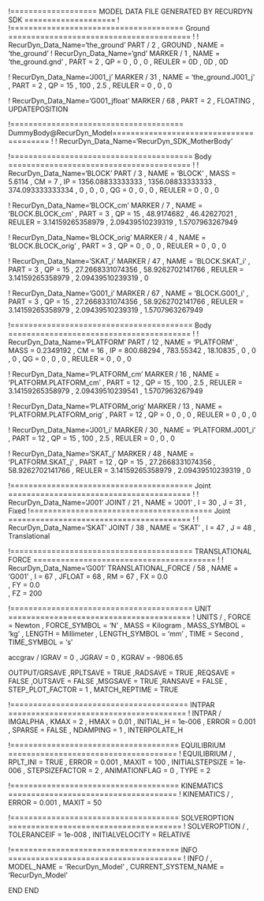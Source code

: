 ﻿!=================== MODEL DATA FILE GENERATED BY RECURDYN SDK ====================
!
!====================================== Ground ========================================
!
!                         RecurDyn_Data_Name='the_ground'
PART / 2 , GROUND
, NAME = 'the_ground'
!                         RecurDyn_Data_Name='gnd'
MARKER / 1
, NAME = 'the_ground.gnd'
, PART = 2
, QP = 0 , 0 , 0
, REULER = 0D , 0D , 0D
 
 


!                         RecurDyn_Data_Name='J001_j'
MARKER / 31
, NAME = 'the_ground.J001_j'
, PART = 2
, QP = 15 , 100 , 2.5
, REULER = 0 , 0 , 0
 
 
!                         RecurDyn_Data_Name='G001_jfloat'
MARKER / 68
, PART = 2
, FLOATING
, UPDATEPOSITION
 
 
!====================================== DummyBody@RecurDyn_Model========================================
!
!                         RecurDyn_Data_Name='RecurDyn_SDK_MotherBody'


!======================================== Body ========================================
!
!                         RecurDyn_Data_Name='BLOCK'
PART / 3
, NAME = 'BLOCK'
, MASS = 5.6114
, CM = 7
, IP = 1356.08833333333 , 1356.08833333333 , 374.093333333334
, 0 , 0 , 0
, QG = 0 , 0 , 0
, REULER = 0 , 0 , 0
 
 
!                         RecurDyn_Data_Name='BLOCK_cm'
MARKER / 7
, NAME = 'BLOCK.BLOCK_cm'
, PART = 3
, QP = 15 , 48.9174682 , 46.42627021
, REULER = 3.14159265358979 , 2.09439510239319 , 1.5707963267949
 
 
!                         RecurDyn_Data_Name='BLOCK_orig'
MARKER / 4
, NAME = 'BLOCK.BLOCK_orig'
, PART = 3
, QP = 0 , 0 , 0
, REULER = 0 , 0 , 0
 
 
!                         RecurDyn_Data_Name='SKAT_i'
MARKER / 47
, NAME = 'BLOCK.SKAT_i'
, PART = 3
, QP = 15 , 27.2668331074356 , 58.9262702141766
, REULER = 3.14159265358979 , 2.09439510239319 , 0
 
 
!                         RecurDyn_Data_Name='G001_i'
MARKER / 67
, NAME = 'BLOCK.G001_i'
, PART = 3
, QP = 15 , 27.2668331074356 , 58.9262702141766
, REULER = 3.14159265358979 , 2.09439510239319 , 1.5707963267949
 
 
!======================================== Body ========================================
!
!                         RecurDyn_Data_Name='PLATFORM'
PART / 12
, NAME = 'PLATFORM'
, MASS = 0.2349192
, CM = 16
, IP = 800.68294 , 783.55342 , 18.10835
, 0 , 0 , 0
, QG = 0 , 0 , 0
, REULER = 0 , 0 , 0
 
 
!                         RecurDyn_Data_Name='PLATFORM_cm'
MARKER / 16
, NAME = 'PLATFORM.PLATFORM_cm'
, PART = 12
, QP = 15 , 100 , 2.5
, REULER = 3.14159265358979 , 2.09439510239541 , 1.5707963267949
 
 
!                         RecurDyn_Data_Name='PLATFORM_orig'
MARKER / 13
, NAME = 'PLATFORM.PLATFORM_orig'
, PART = 12
, QP = 0 , 0 , 0
, REULER = 0 , 0 , 0
 
 
!                         RecurDyn_Data_Name='J001_i'
MARKER / 30
, NAME = 'PLATFORM.J001_i'
, PART = 12
, QP = 15 , 100 , 2.5
, REULER = 0 , 0 , 0
 
 
!                         RecurDyn_Data_Name='SKAT_j'
MARKER / 48
, NAME = 'PLATFORM.SKAT_j'
, PART = 12
, QP = 15 , 27.2668331074356 , 58.9262702141766
, REULER = 3.14159265358979 , 2.09439510239319 , 0
 
 
!======================================== Joint ========================================
!
!                         RecurDyn_Data_Name='J001'
JOINT / 21
, NAME = 'J001'
, I = 30
, J = 31
, Fixed
!======================================== Joint ========================================
!
!                         RecurDyn_Data_Name='SKAT'
JOINT / 38
, NAME = 'SKAT'
, I = 47
, J = 48
, Translational
 
 
!======================================== TRANSLATIONAL FORCE ========================================
!
!                         RecurDyn_Data_Name='G001'
TRANSLATIONAL_FORCE / 58
, NAME = 'G001'
, I = 67
, JFLOAT = 68
, RM = 67
, FX = 0.0\
, FY = 0.0\
, FZ = 200\
 
 
!======================================== UNIT ========================================
!
UNITS / 
, FORCE = Newton
, FORCE_SYMBOL = 'N'
, MASS = Kilogram
, MASS_SYMBOL = 'kg'
, LENGTH = Millimeter
, LENGTH_SYMBOL = 'mm'
, TIME = Second
, TIME_SYMBOL = 's'


accgrav /  IGRAV = 0
, JGRAV = 0
, KGRAV = -9806.65


OUTPUT/GRSAVE
,RPLTSAVE = TRUE
,RADSAVE = TRUE
,REQSAVE = FALSE
,OUTSAVE = FALSE
,MSGSAVE = TRUE
,RANSAVE = FALSE
, STEP_PLOT_FACTOR = 1
, MATCH_REPTIME = TRUE


!======================================= INTPAR =======================================
!
INTPAR / IMGALPHA
, KMAX = 2
, HMAX = 0.01
, INITIAL_H = 1e-006
, ERROR = 0.001
, SPARSE = FALSE
, NDAMPING = 1
, INTERPOLATE_H


!===================================== EQUILIBRIUM =====================================
!
EQUILIBRIUM /
, RPLT_INI = TRUE
, ERROR = 0.001
, MAXIT = 100
, INITIALSTEPSIZE = 1e-006
, STEPSIZEFACTOR = 2
, ANIMATIONFLAG = 0
, TYPE = 2


!===================================== KINEMATICS =====================================
!
KINEMATICS /
, ERROR = 0.001
, MAXIT = 50




!===================================== SOLVEROPTION ======================================
!
SOLVEROPTION /
, TOLERANCEIF  = 1e-008
, INITIALVELOCITY  = RELATIVE


!===================================== INFO ======================================
!
INFO /
, MODEL_NAME = 'RecurDyn_Model'
, CURRENT_SYSTEM_NAME = 'RecurDyn_Model'


END
END
